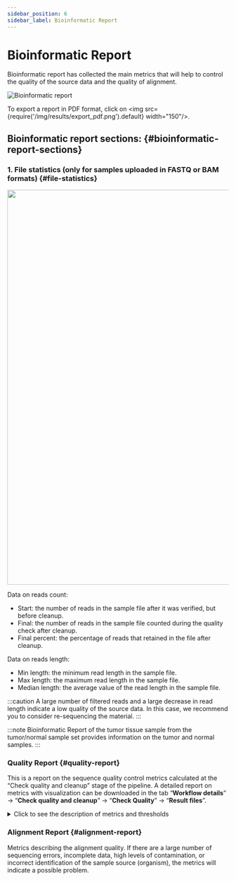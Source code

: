 ```yaml
---
sidebar_position: 6
sidebar_label: Bioinformatic Report
---
```


# Bioinformatic Report

Bioinformatic report has collected the main metrics that will help to control the quality of the source data
and the quality of alignment.

![Bioinformatic report](/img/eng/35-bioinformatic-report.png)

To export a report in PDF format, click on <img src={require('/img/results/export_pdf.png').default} width="150"/>.

## Bioinformatic report sections: {#bioinformatic-report-sections}

### 1. File statistics (only for samples uploaded in FASTQ or BAM formats) {#file-statistics}

<p align="center">
<img src={require('/img/results/statistic_normal.png').default} width="900"/>
</p>

Data on reads count:
- Start: the number of reads in the sample file after it was verified, but before cleanup.
- Final: the number of reads in the sample file counted during the quality check after cleanup.
- Final percent: the percentage of reads that retained in the file after cleanup.

Data on reads length:
- Min length: the minimum read length in the sample file.
- Max length: the maximum read length in the sample file.
- Median length: the average value of the read length in the sample file.

:::caution
A large number of filtered reads and a large decrease in read length indicate a low quality
of the source data. In this case, we recommend you to consider re-sequencing the material.
:::

:::note
Bioinformatic Report of the tumor tissue sample from the tumor/normal sample set provides information
on the tumor and normal samples.
:::

### Quality Report {#quality-report}

This is a report on the sequence quality control metrics calculated at the “Check quality and cleanup”
stage of the pipeline. A detailed report on metrics with visualization can be downloaded in the tab
“**Workflow details**” -> “**Check quality and cleanup**” -> “**Check Quality**” -> “**Result files**”.

<details>
<summary>Click to see the description of metrics and thresholds</summary>

#### Description of metrics and thresholds {#qc-metrics}

<table>
  <tr>
   <td>Metric</td>
   <td>Description</td>
   <td>Threshold</td>
  </tr>
  <tr>
   <td>Total sequences</td>
   <td>Number of sequences</td>
   <td>>200 000</td>
  </tr>
  <tr>
   <td>Length distribution</td>
   <td>Sequence length distribution</td>
   <td>Short sequences percent &lt; 25%, short sequence length ≤ 20</td>
  </tr>
  <tr>
   <td>Tiles sequence quality</td>
   <td>Number of tiles</td>
   <td>Number of tile bad quality cells with maximum deviation 1,165 &lt; 7</td>
  </tr>
  <tr>
   <td>First base sequence quality</td>
   <td>First nucleotides quality</td>
   <td>10% of the lowest quality first bases (3 nucleotides) are of quality > 20</td>
  </tr>
  <tr>
   <td>Middle base sequence quality</td>
   <td>Middle nucleotides quality</td>
   <td>10% of the lowest quality middle bases are of quality > 20</td>
  </tr>
  <tr>
   <td>Last base sequence quality</td>
   <td>Last nucleotides quality</td>
   <td>10% of the lowest quality last bases (3 nucleotides) are of quality > 20</td>
  </tr>
  <tr>
   <td>Overrepresented sequences</td>
   <td>Overrepresented sequences</td>
   <td>Overrepresented sequences percent &lt; 1</td>
  </tr>
  <tr>
   <td>Adapter contaminated</td>
   <td>Adapter sequence contamination</td>
   <td>Adapter contaminated percent &lt; 1</td>
  </tr>
  <tr>
   <td>Base N content</td>
   <td>Number of N among bases</td>
   <td>N content percent &lt; 20</td>
  </tr>
  <tr>
   <td>GC content</td>
   <td>GC content</td>
   <td>Presence of one GC peak</td>
  </tr>
  <tr>
   <td>Base sequence content</td>
   <td>AT/GC ratio</td>
   <td>Average difference between A and T &lt; 1%, maximum difference &lt; 20%. Average difference between
   G and C &lt; 1%, maximum difference &lt; 20%.</td>
  </tr>
</table>

</details>

### Alignment Report {#alignment-report}

Metrics describing the alignment quality. If there are a large number of sequencing errors, incomplete data,
high levels of contamination, or incorrect identification of the sample source (organism), the metrics will
indicate a possible problem.
